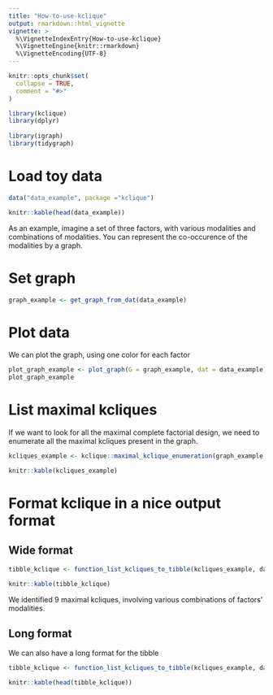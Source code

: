 ```yaml
---
title: "How-to-use-kclique"
output: rmarkdown::html_vignette
vignette: >
  %\VignetteIndexEntry{How-to-use-kclique}
  %\VignetteEngine{knitr::rmarkdown}
  %\VignetteEncoding{UTF-8}
---
```


```r
knitr::opts_chunk$set(
  collapse = TRUE,
  comment = "#>"
)
```

```r

library(kclique)
library(dplyr)
        
library(igraph)
library(tidygraph)
```


# Load toy data

```r

data("data_example", package ="kclique")

knitr::kable(head(data_example))
```

As an example, imagine a set of three factors, with various modalities and combinations of modalities. You can represent the co-occurence of the modalities by a graph.


# Set graph

```r
graph_example <- get_graph_from_dat(data_example)
```

# Plot data

We can plot the graph, using one color for each factor
```r
plot_graph_example <- plot_graph(G = graph_example, dat = data_example)
plot_graph_example
```


# List maximal kcliques

If we want to look for all the maximal complete factorial design, we need to enumerate all the maximal kcliques present in the graph.

```r
kcliques_example <- kclique::maximal_kclique_enumeration(graph_example, data_example)

knitr::kable(kcliques_example)
```

# Format kclique in a nice output format

## Wide format

```r
tibble_kclique <- function_list_kcliques_to_tibble(kcliques_example, data_example)

knitr::kable(tibble_kclique)

```

We identified 9 maximal kcliques, involving various combinations of factors' modalities.

## Long format

We can also have a long format for the tibble

```r
tibble_kclique <- function_list_kcliques_to_tibble(kcliques_example, data_example, format = "long")

knitr::kable(head(tibble_kclique))

```





